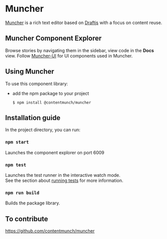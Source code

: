 
<Meta title="Introduction"/>

# Muncher
[Muncher](https://github.com/contentmunch/muncher) is a rich text editor based on [Draftjs](https://draftjs.org/) with a focus on content reuse.

## Muncher Component Explorer
Browse stories by navigating them in the sidebar, view code in the **Docs** view.
Follow [Muncher-UI](https://ui.muncher.dev/) for UI components used in Muncher.

## Using Muncher
To use this component library:

* add the npm package to your project
    ```
    $ npm install @contentmunch/muncher
    ```
## Installation guide
In the project directory, you can run:

### `npm start`
Launches the component explorer on port 6009

### `npm test`

Launches the test runner in the interactive watch mode.<br />
See the section about [running tests](https://facebook.github.io/create-react-app/docs/running-tests) for more information.

### `npm run build`

Builds the package library.

## To contribute
https://github.com/contentmunch/muncher




